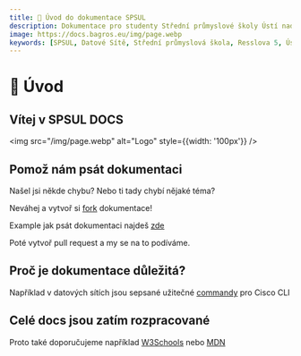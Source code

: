 ```yaml
---
title: 🚀 Úvod do dokumentace SPSUL
description: Dokumentace pro studenty Střední průmyslové školy Ústí nad Labem
image: https://docs.bagros.eu/img/page.webp
keywords: [SPSUL, Datové Sítě, Střední průmyslová škola, Resslova 5, Ústí nad Labem]
---
```


# 🚀 Úvod

## Vítej v **SPSUL DOCS**

<img src="/img/page.webp" alt="Logo" style={{width: '100px'}} />

## Pomož nám psát dokumentaci
Našel jsi někde chybu? Nebo ti tady chybí nějaké téma? 

Neváhej a vytvoř si [fork](https://github.com/SPSUL-DOCS/docs/#jak-p%C5%99idat-materi%C3%A1l) dokumentace!

Example jak psát dokumentaci najdeš [zde](./example)

Poté vytvoř pull request a my se na to podíváme.


## Proč je dokumentace důležitá?

Například v datových sítích jsou sepsané užitečné [commandy](/docs/DAS/commandy) pro Cisco CLI

## Celé docs jsou zatím rozpracované

Proto také doporučujeme například [W3Schools](https://www.w3schools.com/) nebo [MDN](https://developer.mozilla.org/en-US/)